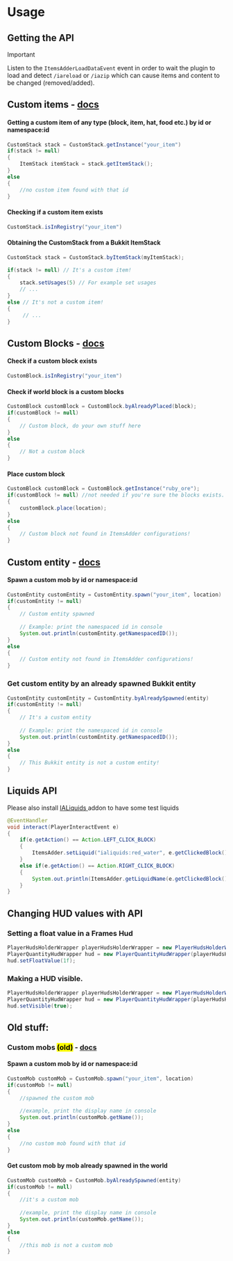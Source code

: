 # Usage

## Getting the API


<Card title="API ItemsAdder" icon="link" href="https://github.com/LoneDev6/API-ItemsAdder"></Card>



<Warning>
Important

Listen to the `ItemsAdderLoadDataEvent` event in order to wait the plugin to load and detect `/iareload` or `/iazip` which can cause items and content to be changed (removed/added).
</Warning>


## Custom items - [docs](https://github.com/LoneDev6/API-ItemsAdder/blob/master/src/main/java/dev/lone/itemsadder/api/CustomStack.java)

#### Getting a custom item of any type (block, item, hat, food etc.) by id or namespace:id

```java
CustomStack stack = CustomStack.getInstance("your_item")
if(stack != null)
{
    ItemStack itemStack = stack.getItemStack();
}
else
{
    //no custom item found with that id
}
```

#### Checking if a custom item exists

```java
CustomStack.isInRegistry("your_item")
```

#### Obtaining the CustomStack from a Bukkit ItemStack

```java
CustomStack stack = CustomStack.byItemStack(myItemStack);

if(stack != null) // It's a custom item!
{
    stack.setUsages(5) // For example set usages
    // ...
}
else // It's not a custom item!
{
     // ...
}
```

## Custom Blocks - [docs](https://github.com/LoneDev6/API-ItemsAdder/blob/master/src/main/java/dev/lone/itemsadder/api/CustomBlock.java)

#### Check if a custom block exists

```java
CustomBlock.isInRegistry("your_item")
```

#### Check if world block is a custom blocks

```java
CustomBlock customBlock = CustomBlock.byAlreadyPlaced(block);
if(customBlock != null)
{
    // Custom block, do your own stuff here
}
else
{
    // Not a custom block
}
```

#### Place custom block

```java
CustomBlock customBlock = CustomBlock.getInstance("ruby_ore");
if(customBlock != null) //not needed if you're sure the blocks exists.
{
    customBlock.place(location);
}
else
{
    // Custom block not found in ItemsAdder configurations!
}
```

## Custom entity - [docs](https://github.com/LoneDev6/API-ItemsAdder/blob/master/src/main/java/dev/lone/itemsadder/api/CustomEntity.java)

#### Spawn a custom mob by id or namespace:id

```java
CustomEntity customEntity = CustomEntity.spawn("your_item", location)
if(customEntity != null)
{
    // Custom entity spawned
    
    // Example: print the namespaced id in console
    System.out.println(customEntity.getNamespacedID());
}
else
{
    // Custom entity not found in ItemsAdder configurations!
}
```

### Get custom entity by an already spawned Bukkit entity

```java
CustomEntity customEntity = CustomEntity.byAlreadySpawned(entity)
if(customEntity != null)
{
    // It's a custom entity
    
    // Example: print the namespaced id in console
    System.out.println(customEntity.getNamespacedID());
}
else
{
    // This Bukkit entity is not a custom entity!
}
```

## Liquids API

Please also install [IALiquids ](https://www.spigotmc.org/resources/84386)addon to have some test liquids

```java
@EventHandler
void interact(PlayerInteractEvent e)
{
    if(e.getAction() == Action.LEFT_CLICK_BLOCK)
    {
        ItemsAdder.setLiquid("ialiquids:red_water", e.getClickedBlock().getLocation());
    }
    else if(e.getAction() == Action.RIGHT_CLICK_BLOCK)
    {
        System.out.println(ItemsAdder.getLiquidName(e.getClickedBlock().getRelative(e.getBlockFace()).getLocation()));
    }
}
```

## Changing HUD values with API

### Setting a float value in a Frames Hud

```java
PlayerHudsHolderWrapper playerHudsHolderWrapper = new PlayerHudsHolderWrapper(playerObject);
PlayerQuantityHudWrapper hud = new PlayerQuantityHudWrapper(playerHudsHolderWrapper, "namespace_name:hud_name");
hud.setFloatValue(1f);
```

### Making a HUD visible.

```java
PlayerHudsHolderWrapper playerHudsHolderWrapper = new PlayerHudsHolderWrapper(playerObject);
PlayerQuantityHudWrapper hud = new PlayerQuantityHudWrapper(playerHudsHolderWrapper, "namespace_name:hud_name");
hud.setVisible(true);
```

## Old stuff:

### Custom mobs <mark>(old)</mark> - [docs](https://github.com/LoneDev6/API-ItemsAdder/blob/master/src/main/java/dev/lone/itemsadder/api/CustomMob.java)

#### Spawn a custom mob by id or namespace:id

```java
CustomMob customMob = CustomMob.spawn("your_item", location)
if(customMob != null)
{
    //spawned the custom mob
    
    //example, print the display name in console
    System.out.println(customMob.getName());
}
else
{
    //no custom mob found with that id
}
```

#### Get custom mob by mob already spawned in the world

```java
CustomMob customMob = CustomMob.byAlreadySpawned(entity)
if(customMob != null)
{
    //it's a custom mob
    
    //example, print the display name in console
    System.out.println(customMob.getName());
}
else
{
    //this mob is not a custom mob
}
```